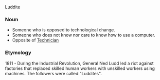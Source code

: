 Luddite

=== Noun ===
*Someone who is opposed to technological change.
*Someone who does not know nor care to know how to use a computer.
*Opposite of [[Technician]]
=== Etymology ===
1811 - During the Industrial Revolution, General Ned Ludd led a riot against factories that replaced skilled human workers with unskilled workers using machines. The followers were called "Luddites".